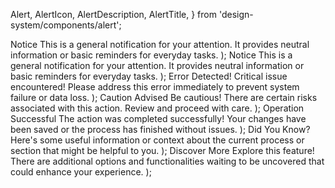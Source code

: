   Alert,
  AlertIcon,
  AlertDescription,
  AlertTitle,
} from 'design-system/components/alert';

  <Preview>
    <Alert>
      <AlertIcon>
        <Megaphone />
      </AlertIcon>
      <AlertTitle>Notice</AlertTitle>
      <AlertDescription>
        This is a general notification for your attention. It provides neutral information or basic reminders for everyday tasks.
      </AlertDescription>
    </Alert>
  </Preview>
);

  <Preview>
    <Alert>
      <AlertIcon>
        <Megaphone />
      </AlertIcon>
      <AlertTitle>Notice</AlertTitle>
      <AlertDescription>
        This is a general notification for your attention. It provides neutral information or basic reminders for everyday tasks.
      </AlertDescription>
    </Alert>
  </Preview>
);

  <Preview>
    <Alert status="danger">
      <AlertIcon>
        <XCircle />
      </AlertIcon>
      <AlertTitle>Error Detected!</AlertTitle>
      <AlertDescription>
        Critical issue encountered! Please address this error immediately to prevent system failure or data loss.
      </AlertDescription>
    </Alert>
  </Preview>
);

  <Preview>
    <Alert status="warning">
      <AlertIcon>
        <AlertTriangle />
      </AlertIcon>
      <AlertTitle>Caution Advised</AlertTitle>
      <AlertDescription>
        Be cautious! There are certain risks associated with this action. Review and proceed with care.
      </AlertDescription>
    </Alert>
  </Preview>
);

  <Preview>
    <Alert status="success">
      <AlertIcon>
        <CheckCircle />
      </AlertIcon>
      <AlertTitle>Operation Successful</AlertTitle>
      <AlertDescription>
        The action was completed successfully! Your changes have been saved or the process has finished without issues.
      </AlertDescription>
    </Alert>
  </Preview>
);

  <Preview>
    <Alert status="info">
      <AlertIcon>
        <Info />
      </AlertIcon>
      <AlertTitle>Did You Know?</AlertTitle>
      <AlertDescription>
        Here's some useful information or context about the current process or section that might be helpful to you.
      </AlertDescription>
    </Alert>
  </Preview>
);

  <Preview>
    <Alert status="discovery">
      <AlertIcon>
        <BrainCircuit />
      </AlertIcon>
      <AlertTitle>Discover More</AlertTitle>
      <AlertDescription>
        Explore this feature! There are additional options and functionalities waiting to be uncovered that could enhance your experience.
      </AlertDescription>
    </Alert>
  </Preview>
);
